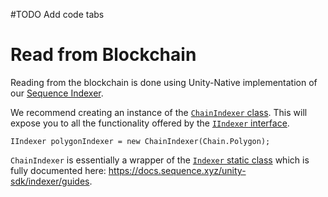 #TODO Add code tabs

# Read from Blockchain 

Reading from the blockchain is done using Unity-Native implementation of our [Sequence Indexer](/api/indexer/01-overview).

We recommend creating an instance of the [`ChainIndexer` class](https://github.com/0xsequence/sequence-unity/blob/master/Assets/SequenceSDK/Indexer/ChainIndexer.cs). This will expose you to all the functionality offered by the [`IIndexer` interface](https://github.com/0xsequence/sequence-unity/blob/master/Assets/SequenceSDK/Indexer/IIndexer.cs).

```
IIndexer polygonIndexer = new ChainIndexer(Chain.Polygon);
```

`ChainIndexer` is essentially a wrapper of the [`Indexer` static class](https://github.com/0xsequence/sequence-unity/blob/master/Assets/SequenceSDK/Indexer/Indexer.cs) which is fully documented here: https://docs.sequence.xyz/unity-sdk/indexer/guides.